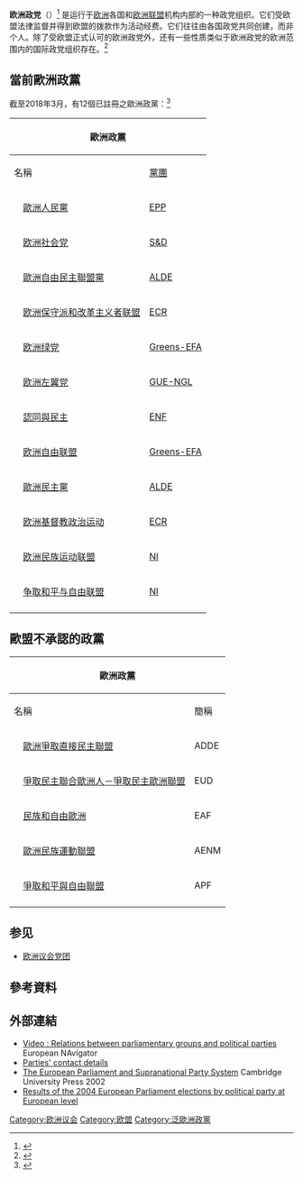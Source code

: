 {{Untranslated-jargon|time=2018-04-21}}
'''欧洲政党'''（{{lang-en|European political party}}）<ref>{{cite web|url=http://www.parties-and-elections.eu/content.html|title=Parties & Elections in Europe|author=Wolfram Nordsieck|accessdate=11 July 2015|archive-date=2019-01-07|archive-url=https://web.archive.org/web/20190107082741/http://www.parties-and-elections.eu/content.html|dead-url=yes}}</ref> 是运行于[[欧洲|欧洲]]各国和[[欧洲联盟|欧洲联盟]]机构内部的一种政党组织。它们受欧盟法律监督并得到欧盟的拨款作为活动经费。它们往往由各国政党共同创建，而非个人。除了受欧盟正式认可的欧洲政党外，还有一些性质类似于欧洲政党的欧洲范围内的国际政党组织存在。<ref>{{cite web|last1=Lelieveldt|first1=Herman|last2=Princen|first2=Sebatiaan|title=The politics of the European Union|url=https://books.google.com/books?hl=en&lr=&id=U0rpNQWakqkC&oi=fnd&pg=PR3&dq=The+politics+of+the+European+Union&ots=jNyVA_ADef&sig=ZqhqssrMibR4M5K_G-pzLTiiWYc#v=onepage&q=The%20politics%20of%20the%20European%20Union&f=false|website=Google Books|publisher=Cambridge University Press|accessdate=25 April 2015|archive-date=2019-05-19|archive-url=https://web.archive.org/web/20190519154538/https://books.google.com/books?hl=en&lr=&id=U0rpNQWakqkC&oi=fnd&pg=PR3&dq=The+politics+of+the+European+Union&ots=jNyVA_ADef&sig=ZqhqssrMibR4M5K_G-pzLTiiWYc#v=onepage&q=The%20politics%20of%20the%20European%20Union&f=false|dead-url=no}}</ref>

== 當前歐洲政黨 ==
<!--linked from [[Template:European_Union_topics|Template:European Union topics]]-->

截至2018年3月，有12個已註冊之歐洲政黨：<ref>{{Cite web|url=http://www.appf.europa.eu/appf/en/transparency.html|title=List of registered European Political Parties and European Political Foundations|website=www.appf.europa.eu|access-date=4 December 2017|archive-url=https://web.archive.org/web/20171016145034/http://www.appf.europa.eu/appf/en/transparency.html|archive-date=2017-10-16|dead-url=yes}}</ref>

{| border="2" class="wikitable centre"
|-align="center" bgcolor="white"
! colspan="4" |歐洲政黨
! colspan="3" |政治
! colspan="3" |席次
|-
! colspan="2" |名稱
! [[歐洲議會黨團|黨團]]
!主席
![[政治光譜|光譜]]
! 立場
! [[歐洲統合|歐洲統合]]
![[欧洲联盟委员会|联盟委员会]]
! [[歐洲議會議員|議會]]
! [[欧洲理事会|理事会]]
|-
| style="background-color: {{Party_meta/color/歐洲人民黨}}" |
| [[歐洲人民黨|歐洲人民黨]]
| [[欧洲人民党党团|EPP]]
|[[唐納德·圖斯克|唐納德·圖斯克]] (FR)
|[[中間偏右|中間偏右]]
| [[自由保守主義|自由保守主義]]、[[基督教民主主義|基督教民主主義]]<ref name="Nordsieck">{{Cite web |url=http://www.parties-and-elections.eu/eu.html |title=Parties and Elections in Europe: The database about parliamentary elections and political parties in Europe, by Wolfram Nordsieck |accessdate=2018-04-20 |archive-date=2017-06-08 |archive-url=https://web.archive.org/web/20170608032858/http://www.parties-and-elections.eu/eu.html |dead-url=no }}</ref> 
| [[亲欧洲主义|亲欧洲主义]]<ref name="Demetriou">{{cite book|last1=Demetriou|first1=Kyriakos|title=The European Union in Crisis : Explorations in Representation and Democratic Legitimacy|date=2014|publisher=Springer|isbn=9783319087740|page=46}}</ref>
|{{Composition bar|14|28|hex={{Party_meta/color/歐洲人民黨}}}}
| {{Composition bar|215|751|hex={{Party_meta/color/歐洲人民黨}}}}
| {{Composition bar|9|28|hex={{Party_meta/color/歐洲人民黨}}}}
|-
| style="background-color: {{Party_meta/color/歐洲社會黨}}" |
| [[欧洲社会党|欧洲社会党]]
| [[社会主义者和民主人士进步联盟|S&D]]
|[[谢尔盖·斯塔尼舍夫|谢尔盖·斯塔尼舍夫]] (BG)
|[[中間偏左|中間偏左]]
| [[社會民主主義|社會民主主義]]、[[进步主义|进步主义]]
| [[亲欧洲主义|亲欧洲主义]]
|{{Composition bar|8|28|hex={{Party_meta/color/歐洲社會黨}}}}
| {{Composition bar|191|751|hex={{Party_meta/color/歐洲社會黨}}}}
| {{Composition bar|5|28|hex={{Party_meta/color/歐洲社會黨}}}}
|-
| style="background-color: {{Party_meta/color/歐洲自由民主同盟}}" |
| [[歐洲自由民主聯盟黨|歐洲自由民主聯盟黨]]
| [[欧洲自由民主联盟党团|ALDE]]
|
|[[中间派|中间]]
| [[自由主义|自由主义]]、[[經濟自由主義|经济自由主义]]、[[聯邦歐洲|聯邦歐洲]]
| [[亲欧洲主义|亲欧洲主义]]<ref name="Demetriou" />
|{{Composition bar|5|28|hex={{Party_meta/color/歐洲自由民主同盟}}}}
| {{Composition bar|58|751|hex={{Party_meta/color/歐洲自由民主同盟}}}}
| {{Composition bar|8|28|hex={{Party_meta/color/歐洲自由民主同盟}}}}
|-
| style="background-color: {{Party_meta/color/欧洲保守派和改革主义者联盟}}" |
| [[欧洲保守派和改革主义者联盟|欧洲保守派和改革主义者联盟]]
| [[歐洲保守派和改革主義者|ECR]]
|[[揚·扎赫拉迪爾|揚·扎赫拉迪爾]] (CZ)
|[[右翼|右翼]]至[[極右翼|极右翼]]
| [[保守主义|保守主义]]、 [[經濟自由主義|經濟自由主義]]<ref>{{cite book|title=Britain and the Crisis of the European Union|last2=Schnapper|first2=Pauline|publisher=Springer|isbn=9781137005205|page=87|last1=Baker|first1=David}}</ref><ref>{{cite web|url=http://www.theamericanconservative.com/articles/europe-turns-against-the-eu/|title=Europe Turns Against the EU|website=[[The_American_Conservative|The American Conservative]]|language=en-us|last1=Nunes Silva|first1=Miguel|accessdate=30 August 2016|archive-date=2018-01-11|archive-url=https://web.archive.org/web/20180111171049/http://www.theamericanconservative.com/articles/europe-turns-against-the-eu/|dead-url=no}}</ref>、反[[聯邦歐洲|联邦欧洲]]<ref name="Watson">{{cite news|url=http://www.bbc.co.uk/news/uk-politics-27685195|title=New German party causes Cameron EU Parliament dilemma|last=Watson|first=Iain|date=3 June 2014|newspaper=[[英國廣播公司新聞|BBC News]]|accessdate=3 July 2014|archive-date=2017-12-01|archive-url=https://web.archive.org/web/20171201180801/http://www.bbc.co.uk/news/uk-politics-27685195|dead-url=no}}</ref>
| [[軟歐洲懷疑主義|軟歐洲懷疑主義]]<ref name="Demetriou" /><ref name="FLS">{{cite book|last1=FitzGibbon|first1=John|last2=Leruth|first2=Benjamin|last3=Startin|first3=Nick|title=Euroscepticism as a Transnational and Pan-European Phenomenon : The Emergence of a New Sphere of Opposition|isbn=9781317422501|pages=198|url=https://books.google.fr/books?id=NpbgDAAAQBAJ|date=2016-08-19|access-date=2018-04-20|archive-date=2018-04-20|archive-url=https://web.archive.org/web/20180420203005/https://books.google.fr/books?id=NpbgDAAAQBAJ|dead-url=no}}</ref> 至[[硬歐洲懷疑主義|硬歐洲懷疑主義]]
|{{Composition bar|0|28|hex={{Party_meta/color/欧洲保守派和改革主义者联盟}}}}
| {{Composition bar|50|751|hex={{Party_meta/color/欧洲保守派和改革主义者联盟}}}}
| {{Composition bar|2|28|hex={{Party_meta/color/欧洲保守派和改革主义者联盟}}}}
|-
| style="background-color: {{Party_meta/color/歐洲綠黨}}" |
| [[欧洲绿党|欧洲绿党]]
| [[綠黨－歐洲自由聯盟|Greens-EFA]]
|[[莫妮卡·弗拉索尼|莫妮卡·弗拉索尼]] (IT) and [[萊因哈德·比蒂科夫|萊因哈德·比蒂科夫]] (DE)
|[[中間偏左|中間偏左]]至[[左翼|左翼]]
| [[綠色政治|綠色政治]]、[[環保主義|环保主义]]、[[進步主義|進步主義]]
| [[亲欧洲主义|亲欧洲主义]]<ref name="Demetriou" /> 
|{{Composition bar|0|27|hex={{Party_meta/color/歐洲綠黨}}}}
| {{Composition bar|39|751|hex={{Party_meta/color/歐洲綠黨}}}}
| {{Composition bar|0|27|hex={{Party_meta/color/歐洲綠黨}}}}
|-
| style="background-color: {{Party_meta/color/歐洲左派黨}}" |
| [[欧洲左翼党|欧洲左翼党]]
| [[歐洲聯合左派/北歐綠色左派|GUE-NGL]]
|[[Gregor_Gysi|Gregor Gysi]] (DE)
|[[左翼|左翼]]
| [[民主社会主义|民主社会主义]]<ref>{{Cite web|url=http://www.parties-and-elections.eu/eu.html|title=Parties and Elections in Europe|last=Nordsieck|first=Wolfram|website=www.parties-and-elections.eu|access-date=2017-05-28|archive-date=2017-06-08|archive-url=https://web.archive.org/web/20170608032858/http://www.parties-and-elections.eu/eu.html|dead-url=no}}</ref>、[[生態社會主義|生態社會主義]]<ref name="EuropeanLeftManifesto">{{Cite web |url=http://www.european-left.org/sites/default/files/final_platform_en_7.pdf |title=存档副本 |access-date=2018-04-20 |archive-url=https://web.archive.org/web/20150924004231/http://www.european-left.org/sites/default/files/final_platform_en_7.pdf |archive-date=2015-09-24 |dead-url=yes }}</ref>、[[欧洲共产主义|欧洲共产主义]]<ref>{{Cite web|url=http://www.european-left.org/about-el/member-parties|title=EL-Parties {{!}} European LEFT|website=www.european-left.org|language=en|access-date=2018-03-24|archive-url=https://archive.is/20160629123058/http://www.european-left.org/about-el/member-parties|archive-date=2016-06-29|dead-url=yes}}</ref> 
| [[軟歐洲懷疑主義|軟歐洲懷疑主義]]<ref name="Demetriou" /> 
|{{Composition bar|0|28|hex={{Party_meta/color/歐洲左派黨}}}}
| {{Composition bar|20|751|hex={{Party_meta/color/歐洲左派黨}}}}
| {{Composition bar|1|28|hex={{Party_meta/color/歐洲左派黨}}}}
|-
|bgcolor=#053881| 
| [[認同與民主|認同與民主]]
| [[認同與民主黨|ENF]]
|[[Jean-François_Jalkh|Jean-François Jalkh]] (FR)
|[[右翼|右翼]]至[[極右翼|极右翼]]
| [[民族保守主義|民族保守主義]]、{{link-en|主权主义|souverainism}}、[[排外主義|排外主義]]
| [[硬歐洲懷疑主義|硬歐洲懷疑主義]]<ref name="FLS" />
|{{Composition bar|0|28|hex=#053881}}
| {{Composition bar|33|751|hex=#053881}}
| {{Composition bar|0|28|hex=#053881}}
|-
|bgcolor=#662287| 
| [[欧洲自由联盟|欧洲自由联盟]]
| [[綠黨－歐洲自由聯盟|Greens-EFA]]
|[[François_Alfonsi|François Alfonsi]] (FR)
|[[大帐篷|大帐篷]]
| [[區域主義|區域主義]]、[[本土自治|本土自治]]、[[分離主義|分離主義]]
| [[亲欧洲主义|亲欧洲主义]]<ref name="Demetriou" />
|{{Composition bar|0|28|#662287}}
| {{Composition bar|11|751|#662287}}
| {{Composition bar|0|28|#662287}}
|-
| style="background-color: {{Party_meta/color/European_Democratic_Party}}" |
| [[歐洲民主黨|歐洲民主黨]]
| [[欧洲自由民主联盟党团|ALDE]]
|[[弗朗索瓦·贝鲁|弗朗索瓦·贝鲁]] (FR) and [[Francesco_Rutelli|Francesco Rutelli]] (IT)
|[[中间派|中间]]
| [[基督教民主主義|基督教民主主義]]、[[社会自由主义|社会自由主义]]、[[聯邦歐洲|聯邦歐洲]]
| [[亲欧洲主义|亲欧洲主义]]<ref name="KPC">{{cite book|last1=Kenealy|first1=Daniel|last2=Peterson|first2=John|last3=Corbett|first3=Richard|title=The European Union: How does it work?|url=https://archive.org/details/europeanunionhow0000unse_k5a6|date=2015|publisher=OUP Oxford|isbn=0199685371|page=[https://archive.org/details/europeanunionhow0000unse_k5a6/page/155 155]|edition=4}}</ref><ref name="BrackCosta2014">{{cite book|author1=Nathalie Brack|author2=Olivier Costa|title=How the EU Really Works|url=https://books.google.com/books?id=8cOSAwAAQBAJ&pg=PA120|year=2014|publisher=Ashgate Publishing, Ltd.|isbn=978-1-4724-1465-6|page=120|access-date=2018-04-20|archive-date=2019-01-07|archive-url=https://web.archive.org/web/20190107082808/https://books.google.com/books?id=8cOSAwAAQBAJ&pg=PA120|dead-url=no}}</ref>
|{{Composition bar|0|28|hex={{Party_meta/color/European_Democratic_Party}}}}
| {{Composition bar|9|751|hex={{Party_meta/color/European_Democratic_Party}}}}<ref>{{Cite web |url=http://www.pde-edp.eu/en/organisation/european-parliament |title=存档副本 |access-date=2018-04-20 |archive-url=https://web.archive.org/web/20180106113908/http://www.pde-edp.eu/en/organisation/european-parliament |archive-date=2018-01-06 |dead-url=yes }}</ref>
| {{Composition bar|0|28|hex={{Party_meta/color/European_Democratic_Party}}}}
|-
|bgcolor=#0BAE2C| 
| [[欧洲基督教政治运动|欧洲基督教政治运动]]
| [[歐洲保守派和改革主義者|ECR]]
|Branislav Škripek (SK)
|[[右翼|右翼]]
| [[基督教右派|基督教右派]]、[[社会保守主义|社会保守主义]]、[[古典保守主义|古典保守主义]].
| [[軟歐洲懷疑主義|軟歐洲懷疑主義]]<ref name="Demetriou" />
|{{Composition bar|0|28|#0BAE2C}}
|{{Composition bar|6|751|#0BAE2C}}
|{{Composition bar|0|28|#0BAE2C}}
|-
| bgcolor="#171F4C" | 
|[[欧洲民族运动联盟|欧洲民族运动联盟]]
|[[无所属议员|NI]]
|[[Béla_Kovács_(politician,_1960)|Béla Kovács]] (HU)
|[[極右翼|极右翼]]
|[[極端民族主義|極端民族主義]]、[[右翼民粹主义|右翼民粹主义]]、[[排外主義|排外主義]]
|[[硬歐洲懷疑主義|硬歐洲懷疑主義]]<ref name="Demetriou" />
|{{Composition bar|0|28|#171F4C}}
|{{Composition bar|3|751|#171F4C}}
|{{Composition bar|0|28|#171F4C}}
|-
| bgcolor="#000000" | 
|[[争取和平与自由联盟|争取和平与自由联盟]]
|[[无所属议员|NI]]
|[[Roberto_Fiore|Roberto Fiore]] (IT)
|[[極右翼|极右翼]]
|[[極端民族主義|極端民族主義]]、[[排外主義|排外主義]]、[[新法西斯主義|新法西斯主義]]<ref>{{Cite journal|last=Shaffer|first=Ryan|date=23 Jan 2018|title=Pan-European thought in British fascism: the International Third Position and the Alliance for Peace and Freedom|url=https://www.tandfonline.com/doi/abs/10.1080/0031322X.2017.1417191|journal=Patterns of Prejudice|volume=52|pages=|via=|access-date=2018-04-20|archive-date=2019-05-20|archive-url=https://web.archive.org/web/20190520193914/https://www.tandfonline.com/doi/abs/10.1080/0031322X.2017.1417191|dead-url=no}}</ref>、[[新納粹主義|新納粹主義]]<ref>{{cite news|url=https://www.ft.com/content/106fdaf2-e46e-11e5-ac45-5c039e797d1c|title=Neo-Nazi party makes an electoral breakthrough in Slovakia|last=Foy|first=Henry|date=March 7, 2016|newspaper=[[金融時報|金融時報]]|accessdate=2018-04-20|archive-date=2019-10-25|archive-url=https://web.archive.org/web/20191025151152/https://www.ft.com/content/106fdaf2-e46e-11e5-ac45-5c039e797d1c|dead-url=no}}</ref><ref name="Nazis1">—
* [https://books.google.com/books?id=b8k4rEPvq_8C&pg=PA106 Encyclopedia of modern worldwide extremists and extremist groups] {{Wayback|url=https://books.google.com/books?id=b8k4rEPvq_8C&pg=PA106 |date=20190520173600 }} by  Stephen E. Atkins. p. 106 "the oldest of the German neo-Nazi parties"
* [https://books.google.com/books?id=HUQGCmSxSXcC&pg=PA318 Germany transformed: political culture and the new politics] {{Wayback|url=https://books.google.com/books?id=HUQGCmSxSXcC&pg=PA318 |date=20190521074740 }}, by Kendall L. Baker, Russell J. Dalton, Kai Hildebrandt. p. 318 "the neo-Nazi NPD (National Democratic Party of Germany)"
* [https://books.google.com/books?id=hafLHZgZtt4C&pg=PA903 Europe since 1945: an encyclopedia, Volume 2] {{Wayback|url=https://books.google.com/books?id=hafLHZgZtt4C&pg=PA903 |date=20190520031134 }}, by  Bernard A. Cook. p.903 "possibly deserving of the label "neofascist"  .... The NPD was founded in 1964 by survivors of the overtly neo-Nazi SRP"
* [https://books.google.com/books?id=shx4xET0JDIC&pg=PA287 The Routledge companion to Nazi Germany] {{Wayback|url=https://books.google.com/books?id=shx4xET0JDIC&pg=PA287 |date=20190520003515 }} by Roderick Stackelberg. p.287 "a Neo-Nazi party founded in 1964 in West Germany"
* [https://books.google.com/books?id=bW-Z-5q-5zIC&pg=PA180 Encyclopaedia of international law] {{Wayback|url=https://books.google.com/books?id=bW-Z-5q-5zIC&pg=PA180 |date=20160425135400 }} by Vinod K. Lall, Danial Khemchand. p. 180 "frankly fascist NPD", "the Neo-Nazi NPD", "this neo-Nazi organization"
* [https://books.google.com/books?id=SX4B7pNG3W8C&pg=PR23 The beast reawakens] {{Wayback|url=https://books.google.com/books?id=SX4B7pNG3W8C&pg=PR23 |date=20190519064308 }} by  Martin A. Lee. "neo-Nazi NPD"</ref>
|[[歐洲懷疑主義#硬歐洲懷疑主義|硬歐洲懷疑主義]]<ref name="Demetriou" />
|{{Composition bar|0|28|#000000}}
|{{Composition bar|2|751|#000000}}
|{{Composition bar|0|28|#000000}}
|-
|}

== 歐盟不承認的政黨 ==
{| border="2" class="wikitable centre"
|-align="center" bgcolor="white"
! colspan="4" |歐洲政黨
! colspan="3" |政治
! colspan="3" |席次
|-
! colspan="2" |名稱
!簡稱
! [[歐洲議會黨團|黨團]]
!立場
! [[歐洲統合|歐洲統合]]
![[欧洲联盟委员会|联盟委员会]]
! [[歐洲議會議員|議會]]
! [[欧洲理事会|理事会]]
|-
|bgcolor=#800080| 
| [[歐洲爭取直接民主聯盟|歐洲爭取直接民主聯盟]]
|ADDE
| [[歐洲爭取直接民主聯盟|EFDD]]
| [[Direct_democracy|Direct democracy]], [[national_conservatism|national conservatism]], [[right-wing_populism|right-wing populism]].
| [[硬歐洲懷疑主義|硬歐洲懷疑主義]]<ref name="FLS" />
|{{Composition bar|0|28|#800080}}
| {{Composition bar|28|751|#800080}}
| {{Composition bar|0|28|#800080}}
|-
|bgcolor=#EB4321| 
| [[爭取民主聯合歐洲人－爭取民主歐洲聯盟|爭取民主聯合歐洲人－爭取民主歐洲聯盟]]
|EUD
| [[European_United_Left–Nordic_Green_Left|GUE-NGL]], [[Alliance_of_Liberals_and_Democrats_for_Europe_Group|ALDE]]
| [[Big_tent|Big tent]]
| [[硬歐洲懷疑主義|硬歐洲懷疑主義]]<ref name="Demetriou" /><ref name="KPC" />
|{{Composition bar|0|28|#EB4321}}
|{{Composition bar|2|751|#EB4321}}
|{{Composition bar|0|28|#EB4321}}
|-
|bgcolor=＃2B3856|
| [[民族和自由歐洲|民族和自由歐洲]]
|EAF
| [[民族和自由歐洲|ENF]]
| [[Right-wing_populism|Right-wing populism]], [[national_conservatism|national conservatism]], [[social_conservatism|social conservatism]], [[souverainism|souverainism]], [[protectionism|protectionism]], [[Opposition_to_immigration|anti-immigration]]
| [[硬歐洲懷疑主義|硬歐洲懷疑主義]]<ref name="Demetriou" />
|{{Composition bar|0|28|{{European Alliance for Freedom/meta/color}}}}
| {{Composition bar|5|751|{{European Alliance for Freedom/meta/color}}}}
| {{Composition bar|0|28|{{European Alliance for Freedom/meta/color}}}} 
|-
| bgcolor="#171F4C" | 
|[[歐洲民族運動聯盟|歐洲民族運動聯盟]]
|AENM
|[[Non-Inscrits|NI]]
|[[Ultranationalism|Ultranationalism]], [[Nativism_(politics)|nativism]], [[russophilia|russophilia]],<ref>{{Cite web|url=http://en.svoboda.org.ua/news/comments/00010588/|title=A letter to the President of Alliance of European National Movements|website=en.svoboda.org.ua|language=en|access-date=2018-03-24|archive-url=https://web.archive.org/web/20180325045744/http://en.svoboda.org.ua/news/comments/00010588/|archive-date=25 March 2018|dead-url=yes}}</ref><ref>{{Cite news|url=https://www.foreignaffairs.com/articles/hungary/2014-05-29/russian-spy-brussels|title=A Russian Spy in Brussels?|last=Orenstein|first=Mitchell A.|date=2014-05-29|work=Foreign Affairs|access-date=2018-03-24|last2=Krekó|first2=Péter|language=en-US|issn=0015-7120|archive-date=2018-03-25|archive-url=https://web.archive.org/web/20180325073736/https://www.foreignaffairs.com/articles/hungary/2014-05-29/russian-spy-brussels|dead-url=no}}</ref> [[Third_Position|Third Position]].
|[[硬歐洲懷疑主義|硬歐洲懷疑主義]]<ref name="Demetriou" />
|{{Composition bar|0|28|#171F4C}}
|{{Composition bar|3|751|#171F4C}}
|{{Composition bar|0|28|#171F4C}}
|-
| bgcolor="#000000" | 
|[[爭取和平與自由聯盟|爭取和平與自由聯盟]]
|APF
|[[Non-Inscrits|NI]]
|[[Ultranationalism|Ultranationalism]], [[Nativism_(politics)|nativism]], [[neo-fascism|neo-fascism]],<ref>{{Cite journal|last=Shaffer|first=Ryan|date=23 Jan 2018|title=Pan-European thought in British fascism: the International Third Position and the Alliance for Peace and Freedom|journal=Patterns of Prejudice|volume=52|pages=78–99|doi=10.1080/0031322X.2017.1417191}}</ref> [[Neo-Nazism|neo-nazism]],<ref>{{cite news|url=https://www.ft.com/content/106fdaf2-e46e-11e5-ac45-5c039e797d1c|title=Neo-Nazi party makes an electoral breakthrough in Slovakia|last=Foy|first=Henry|date=March 7, 2016|newspaper=[[Financial_Times|Financial Times]]|accessdate=2018-04-20|archive-date=2019-10-25|archive-url=https://web.archive.org/web/20191025151152/https://www.ft.com/content/106fdaf2-e46e-11e5-ac45-5c039e797d1c|dead-url=no}}</ref><ref name="Nazis1"/> [[Third_Position|Third Position]].
|[[硬歐洲懷疑主義|硬歐洲懷疑主義]]<ref name="Demetriou" />
|{{Composition bar|0|28|#171F4C}}
|{{Composition bar|2|751|#000000}}
|{{Composition bar|0|28|#000000}}
|-
|}

==参见==

*[[欧洲议会党团|欧洲议会党团]]

==參考資料==
{{Reflist}}

==外部連結==
* [http://www.ena.lu?lang=2&doc=21054 Video : Relations between parliamentary groups and political parties] {{Wayback|url=http://www.ena.lu/?lang=2&doc=21054 |date=20110607130842 }} European NAvigator
* [https://web.archive.org/web/20060719045300/http://www.euractiv.com/en/Fixed/groups/EU-political-parties.htm Parties' contact details]
* [http://assets.cambridge.org/97805218/06251/sample/9780521806251ws.pdf The European Parliament and Supranational Party System] {{Wayback|url=http://assets.cambridge.org/97805218/06251/sample/9780521806251ws.pdf |date=20110717112228 }} Cambridge University Press 2002
* [https://web.archive.org/web/20110128140336/http://mcsinfo.u-strasbg.fr/europartis/medias/euro_deputes02.swf Results of the 2004 European Parliament elections by political party at European level]
{{欧盟政党}}
{{欧洲议会}}
{{Authority control}}
[[Category:欧洲议会|Category:欧洲议会]]
[[Category:欧盟|Category:欧盟]]
[[Category:泛歐洲政黨|Category:泛歐洲政黨]]